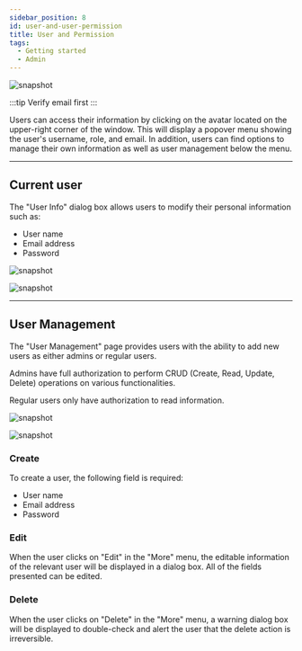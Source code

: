 ---
sidebar_position: 8
id: user-and-user-permission
title: User and Permission
tags:
  - Getting started
  - Admin
---



<BrowserWindow url={url}>

![snapshot](../assets/admin/user-management.png)

</BrowserWindow>

:::tip Verify email first
:::

Users can access their information by clicking on the avatar located on the upper-right corner of the window. This will display a popover menu showing the user's username, role, and email. In addition, users can find options to manage their own information as well as user management below the menu.

---

## Current user

The "User Info" dialog box allows users to modify their personal information such as:

- User name
- Email address
- Password

<BrowserWindow url={url}>

![snapshot](../assets/admin/user-management-user.png)

</BrowserWindow>

<BrowserWindow url={url}>

![snapshot](../assets/admin/user-management-user-edit.png)

</BrowserWindow>

---

## User Management

The "User Management" page provides users with the ability to add new users as either admins or regular users.

Admins have full authorization to perform CRUD (Create, Read, Update, Delete) operations on various functionalities.

Regular users only have authorization to read information.

<BrowserWindow url={url}>

![snapshot](../assets/admin/user-management-users.png)

</BrowserWindow>

<BrowserWindow url={url}>

![snapshot](../assets/admin/user-management-users-crud.png)

</BrowserWindow>

### Create

To create a user, the following field is required:

- User name
- Email address
- Password

### Edit

When the user clicks on "Edit" in the "More" menu, the editable information of the relevant user will be displayed in a dialog box. All of the fields presented can be edited.

### Delete

When the user clicks on "Delete" in the "More" menu, a warning dialog box will be displayed to double-check and alert the user that the delete action is irreversible.
